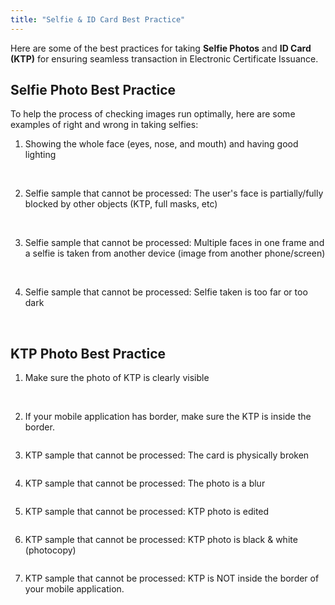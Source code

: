 ```yaml
---
title: "Selfie & ID Card Best Practice"
---
```

Here are some of the best practices for taking **Selfie Photos** and **ID Card (KTP)** for ensuring seamless transaction in Electronic Certificate Issuance.

## Selfie Photo Best Practice

To help the process of checking images run optimally, here are some examples of right and wrong in taking selfies:

1.  Showing the whole face (eyes, nose, and mouth) and having good lighting

<img className="block" src="images/files_readme_io/_f4288c7_IMG_7258.jpg" alt="" /> <img className="block" src="images/files_readme_io/_75e9ee2_IMG_7260.jpg" alt="" />

2.  Selfie sample that cannot be processed: The user's face is partially/fully blocked by other objects (KTP, full masks, etc)

<img className="block" src="images/files_readme_io/_eb9eb32_IMG_7263.jpg" alt="" /> <img className="block" src="images/files_readme_io/_1f96725_IMG_7266.jpg" alt="" />

3.  Selfie sample that cannot be processed: Multiple faces in one frame and a selfie is taken from another device (image from another phone/screen)

<img className="block" src="images/files_readme_io/_2f3f5aa_Selfie_dengan_2_Wajah_2.jpg" alt="" /> <img className="block" src="images/files_readme_io/_83f5a8b_IMG_7271.jpg" alt="" />

4.  Selfie sample that cannot be processed: Selfie taken is too far or too dark

<img className="block" src="images/files_readme_io/_8f5b674_IMG_7272.jpg" alt="" /> <img className="block" src="images/files_readme_io/_bc0e046_IMG_7276.jpg" alt="" />

## KTP Photo Best Practice

1.  Make sure the photo of KTP is clearly visible

<img className="block" src="images/files_readme_io/_51d18be_IMG_7278.jpg" alt="" /> <img className="block" src="images/files_readme_io/_0cb41e7_IMG_7279_1.jpg" alt="" />

2.  If your mobile application has border, make sure the KTP is inside the border.

<img className="block" src="images/files_readme_io/_dec3e5f_benar.jpg" alt="" />

3.  KTP sample that cannot be processed: The card is physically broken

<img className="block" src="images/files_readme_io/_242088a_ktp1.jpg" alt="" />

4.  KTP sample that cannot be processed: The photo is a blur

<img className="block" src="images/files_readme_io/_cef0e03_small_image12.png" alt="" />

5.  KTP sample that cannot be processed: KTP photo is edited

<img className="block" src="images/files_readme_io/_fa54deb_small_image17.png" alt="" />

6.  KTP sample that cannot be processed: KTP photo is black & white (photocopy)

<img className="block" src="images/files_readme_io/_388e86a_20230725_094655.jpg" alt="" />

7.  KTP sample that cannot be processed: KTP is NOT inside the border of your mobile application.

<img className="block" src="images/files_readme_io/_c171663_Salah.jpg" alt="" />